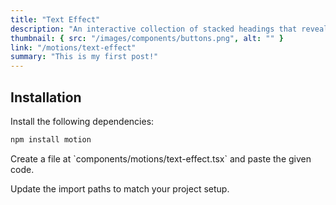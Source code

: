 ```yaml
---
title: "Text Effect"
description: "An interactive collection of stacked headings that reveal individual content sections with a click."
thumbnail: { src: "/images/components/buttons.png", alt: "" }
link: "/motions/text-effect"
summary: "This is my first post!"
---
```


<ComponentPreview name="text-effect-demo" />

## Installation

<Steps>
<Step>
Install the following dependencies:
</Step>

```bash 
npm install motion
``` 

<Step>
    Create a file at `components/motions/text-effect.tsx` and paste the given
    code.
</Step>

<CollapsibleSource name="text-effect" />

<Step>Update the import paths to match your project setup.</Step>

</Steps>
